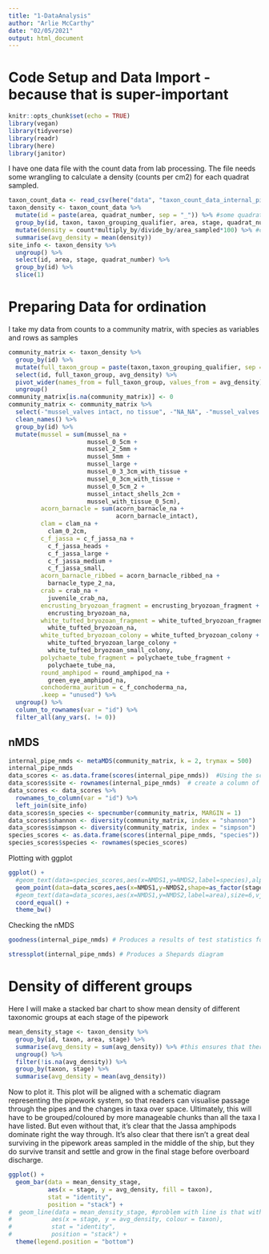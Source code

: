 ```yaml
---
title: "1-DataAnalysis"
author: "Arlie McCarthy"
date: "02/05/2021"
output: html_document
---
```

# Code Setup and Data Import - because that is super-important

```r
knitr::opts_chunk$set(echo = TRUE)
library(vegan)
library(tidyverse)
library(readr)
library(here)
library(janitor)
```

I have one data file with the count data from lab processing. The file needs some wrangling to calculate a density (counts per cm2) for each quadrat sampled.

```r
taxon_count_data <- read_csv(here("data", "taxon_count_data_internal_pipework.csv"))
taxon_density <- taxon_count_data %>% 
  mutate(id = paste(area, quadrat_number, sep = "_")) %>% #some quadrats had multiple 'sample' so changed to just area and quadrat
  group_by(id, taxon, taxon_grouping_qualifier, area, stage, quadrat_number) %>% 
  mutate(density = count*multiply_by/divide_by/area_sampled*100) %>% #counts per m2
  summarise(avg_density = mean(density))
site_info <- taxon_density %>% 
  ungroup() %>% 
  select(id, area, stage, quadrat_number) %>% 
  group_by(id) %>% 
  slice(1)
```

# Preparing Data for ordination

I take my data from counts to a community matrix, with species as variables and rows as samples

```r
community_matrix <- taxon_density %>% 
  group_by(id) %>% 
  mutate(full_taxon_group = paste(taxon,taxon_grouping_qualifier, sep = "_")) %>% 
  select(id, full_taxon_group, avg_density) %>% 
  pivot_wider(names_from = full_taxon_group, values_from = avg_density) %>% 
  ungroup() 
community_matrix[is.na(community_matrix)] <- 0
community_matrix <- community_matrix %>% 
  select(-"mussel_valves intact, no tissue", -"NA_NA", -"mussel_valves intact") %>% 
  clean_names() %>% 
  group_by(id) %>% 
  mutate(mussel = sum(mussel_na +
                      mussel_0_5cm +
                      mussel_2_5mm +
                      mussel_5mm +
                      mussel_large +
                      mussel_0_3_3cm_with_tissue +
                      mussel_0_3cm_with_tissue +
                      mussel_0_5cm_2 +
                      mussel_intact_shells_2cm +
                      mussel_with_tissue_0_5cm),
         acorn_barnacle = sum(acorn_barnacle_na +
                              acorn_barnacle_intact),
         clam = clam_na +
           clam_0_2cm,
         c_f_jassa = c_f_jassa_na +
           c_f_jassa_heads +
           c_f_jassa_large +
           c_f_jassa_medium +
           c_f_jassa_small,
         acorn_barnacle_ribbed = acorn_barnacle_ribbed_na +
           barnacle_type_2_na,
         crab = crab_na +
           juvenile_crab_na,
         encrusting_bryozoan_fragment = encrusting_bryozoan_fragment +
           encrusting_bryozoan_na,
         white_tufted_bryozoan_fragment = white_tufted_bryozoan_fragment +
           white_tufted_bryozoan_na,
         white_tufted_bryozoan_colony = white_tufted_bryozoan_colony +
           white_tufted_bryozoan_large_colony +
           white_tufted_bryozoan_small_colony,
         polychaete_tube_fragment = polychaete_tube_fragment +
           polychaete_tube_na,
         round_amphipod = round_amphipod_na +
           green_eye_amphipod_na,
         conchoderma_auritum = c_f_conchoderma_na,
         .keep = "unused") %>% 
  ungroup() %>% 
  column_to_rownames(var = "id") %>% 
  filter_all(any_vars(. != 0))
```

## nMDS

```r
internal_pipe_nmds <- metaMDS(community_matrix, k = 2, trymax = 500)
internal_pipe_nmds
data_scores <- as.data.frame(scores(internal_pipe_nmds))  #Using the scores function from vegan to extract the site scores and convert to a data.frame
data_scores$site <- rownames(internal_pipe_nmds)  # create a column of site names, from the rownames of data.scores
data_scores <- data_scores %>% 
  rownames_to_column(var = "id") %>% 
  left_join(site_info)
data_scores$n_species <- specnumber(community_matrix, MARGIN = 1)
data_scores$shannon <- diversity(community_matrix, index = "shannon")
data_scores$simpson <- diversity(community_matrix, index = "simpson")
species_scores <- as.data.frame(scores(internal_pipe_nmds, "species"))  #Using the scores function from vegan to extract the species scores and convert to a data.frame
species_scores$species <- rownames(species_scores)

```

Plotting with ggplot
```r
ggplot() + 
  #geom_text(data=species_scores,aes(x=NMDS1,y=NMDS2,label=species),alpha=0.5) +  # add the species labels
  geom_point(data=data_scores,aes(x=NMDS1,y=NMDS2,shape=as_factor(stage),colour=n_species),size=3) + # add the point markers
  #geom_text(data=data_scores,aes(x=NMDS1,y=NMDS2,label=area),size=6,vjust=0) +  # add the site labels
  coord_equal() +
  theme_bw()
```
Checking the nMDS

```r
goodness(internal_pipe_nmds) # Produces a results of test statistics for goodness of fit for each point

stressplot(internal_pipe_nmds) # Produces a Shepards diagram
```


# Density of different groups

Here I will make a stacked bar chart to show mean density of different taxonomic groups at each stage of the pipework

```r
mean_density_stage <- taxon_density %>% 
  group_by(id, taxon, area, stage) %>% 
  summarise(avg_density = sum(avg_density)) %>% #this ensures that there is only one number per taxa per sample
  ungroup() %>% 
  filter(!is.na(avg_density)) %>% 
  group_by(taxon, stage) %>% 
  summarise(avg_density = mean(avg_density))
```

Now to plot it. This plot will be aligned with a schematic diagram representing the pipework system, so that readers can visualise passage through the pipes and the changes in taxa over space. Ultimately, this will have to be grouped/coloured by more manageable chunks than all the taxa I have listed. But even without that, it's clear that the Jassa amphipods dominate right the way through. It's also clear that there isn't a great deal surviving in the pipework areas sampled in the middle of the ship, but they do survive transit and settle and grow in the final stage before overboard discharge. 

```r
ggplot() +
  geom_bar(data = mean_density_stage,
           aes(x = stage, y = avg_density, fill = taxon),
           stat = "identity",
           position = "stack") +
#  geom_line(data = mean_density_stage, #problem with line is that without 0 for stages where taxa are absent, it connects the line making it look like the density goes consistently up/down rather than sharp changes
#           aes(x = stage, y = avg_density, colour = taxon),
#           stat = "identity",
#           position = "stack") +
  theme(legend.position = "bottom")
```